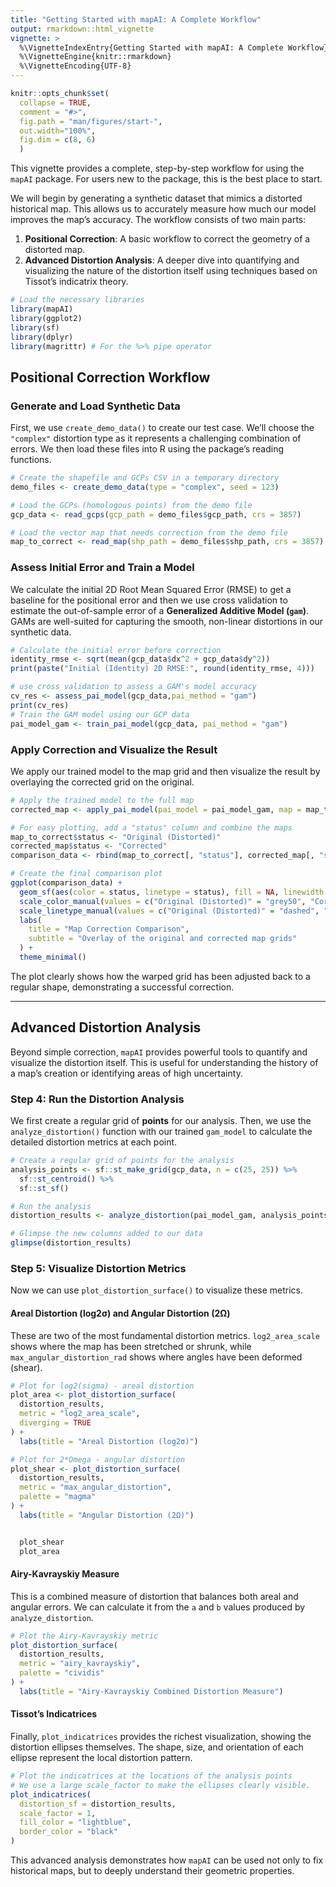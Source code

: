 ```yaml
---
title: "Getting Started with mapAI: A Complete Workflow"
output: rmarkdown::html_vignette
vignette: >
  %\VignetteIndexEntry{Getting Started with mapAI: A Complete Workflow}
  %\VignetteEngine{knitr::rmarkdown}
  %\VignetteEncoding{UTF-8}
---
```


```r
knitr::opts_chunk$set(
  collapse = TRUE,
  comment = "#>",
  fig.path = "man/figures/start-",
  out.width="100%",
  fig.dim = c(8, 6)
  )
```

This vignette provides a complete, step-by-step workflow for using the `mapAI` package. For users new to the package, this is the best place to start.

We will begin by generating a synthetic dataset that mimics a distorted historical map. This allows us to accurately measure how much our model improves the map's accuracy. The workflow consists of two main parts:

1.  **Positional Correction**: A basic workflow to correct the geometry of a distorted map.
2.  **Advanced Distortion Analysis**: A deeper dive into quantifying and visualizing the nature of the distortion itself using techniques based on Tissot's indicatrix theory.

```r
# Load the necessary libraries
library(mapAI)
library(ggplot2)
library(sf)
library(dplyr)
library(magrittr) # For the %>% pipe operator
```

## Positional Correction Workflow

### Generate and Load Synthetic Data

First, we use `create_demo_data()` to create our test case. We'll choose the `"complex"` distortion type as it represents a challenging combination of errors. We then load these files into R using the package's reading functions.

```r
# Create the shapefile and GCPs CSV in a temporary directory
demo_files <- create_demo_data(type = "complex", seed = 123)

# Load the GCPs (homologous points) from the demo file
gcp_data <- read_gcps(gcp_path = demo_files$gcp_path, crs = 3857)

# Load the vector map that needs correction from the demo file
map_to_correct <- read_map(shp_path = demo_files$shp_path, crs = 3857)
```

### Assess Initial Error and Train a Model

We calculate the initial 2D Root Mean Squared Error (RMSE) to get a baseline for the positional error and then we use cross validation to estimate the out-of-sample error of a **Generalized Additive Model (`gam`)**. GAMs are well-suited for capturing the smooth, non-linear distortions in our synthetic data.

```r
# Calculate the initial error before correction
identity_rmse <- sqrt(mean(gcp_data$dx^2 + gcp_data$dy^2))
print(paste("Initial (Identity) 2D RMSE:", round(identity_rmse, 4)))

# use cross validation to assess a GAM's model accuracy
cv_res <- assess_pai_model(gcp_data,pai_method = "gam")
print(cv_res)
# Train the GAM model using our GCP data
pai_model_gam <- train_pai_model(gcp_data, pai_method = "gam")
```

### Apply Correction and Visualize the Result

We apply our trained model to the map grid and then visualize the result by overlaying the corrected grid on the original.

```r
# Apply the trained model to the full map
corrected_map <- apply_pai_model(pai_model = pai_model_gam, map = map_to_correct)

# For easy plotting, add a "status" column and combine the maps
map_to_correct$status <- "Original (Distorted)"
corrected_map$status <- "Corrected"
comparison_data <- rbind(map_to_correct[, "status"], corrected_map[, "status"])

# Create the final comparison plot
ggplot(comparison_data) +
  geom_sf(aes(color = status, linetype = status), fill = NA, linewidth = 0.7) +
  scale_color_manual(values = c("Original (Distorted)" = "grey50", "Corrected" = "red")) +
  scale_linetype_manual(values = c("Original (Distorted)" = "dashed", "Corrected" = "solid")) +
  labs(
    title = "Map Correction Comparison",
    subtitle = "Overlay of the original and corrected map grids"
  ) +
  theme_minimal()
```
The plot clearly shows how the warped grid has been adjusted back to a regular shape, demonstrating a successful correction.

---

## Advanced Distortion Analysis

Beyond simple correction, `mapAI` provides powerful tools to quantify and visualize the distortion itself. This is useful for understanding the history of a map's creation or identifying areas of high uncertainty.

### Step 4: Run the Distortion Analysis

We first create a regular grid of **points** for our analysis. Then, we use the `analyze_distortion()` function with our trained `gam_model` to calculate the detailed distortion metrics at each point.

```r
# Create a regular grid of points for the analysis
analysis_points <- sf::st_make_grid(gcp_data, n = c(25, 25)) %>%
  sf::st_centroid() %>%
  sf::st_sf()

# Run the analysis
distortion_results <- analyze_distortion(pai_model_gam, analysis_points)

# Glimpse the new columns added to our data
glimpse(distortion_results)
```

### Step 5: Visualize Distortion Metrics

Now we can use `plot_distortion_surface()` to visualize these metrics.

#### Areal Distortion (log2σ) and Angular Distortion (2Ω)

These are two of the most fundamental distortion metrics. `log2_area_scale` shows where the map has been stretched or shrunk, while `max_angular_distortion_rad` shows where angles have been deformed (shear).

```r
# Plot for log2(sigma) - areal distortion
plot_area <- plot_distortion_surface(
  distortion_results,
  metric = "log2_area_scale",
  diverging = TRUE
) +
  labs(title = "Areal Distortion (log2σ)")

# Plot for 2*Omega - angular distortion
plot_shear <- plot_distortion_surface(
  distortion_results,
  metric = "max_angular_distortion",
  palette = "magma"
) +
  labs(title = "Angular Distortion (2Ω)")


  plot_shear
  plot_area
```

#### Airy-Kavrayskiy Measure

This is a combined measure of distortion that balances both areal and angular errors. We can calculate it from the `a` and `b` values produced by `analyze_distortion`.

```r
# Plot the Airy-Kavrayskiy metric
plot_distortion_surface(
  distortion_results,
  metric = "airy_kavrayskiy",
  palette = "cividis"
) +
  labs(title = "Airy-Kavrayskiy Combined Distortion Measure")
```

#### Tissot's Indicatrices

Finally, `plot_indicatrices` provides the richest visualization, showing the distortion ellipses themselves. The shape, size, and orientation of each ellipse represent the local distortion pattern.

```r
# Plot the indicatrices at the locations of the analysis points
# We use a large scale_factor to make the ellipses clearly visible.
plot_indicatrices(
  distortion_sf = distortion_results,
  scale_factor = 1,
  fill_color = "lightblue",
  border_color = "black"
)
```
This advanced analysis demonstrates how `mapAI` can be used not only to fix historical maps, but to deeply understand their geometric properties.
